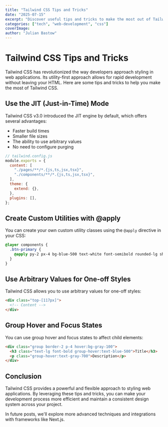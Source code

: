 ```yaml
---
title: "Tailwind CSS Tips and Tricks"
date: "2025-07-15"
excerpt: "Discover useful tips and tricks to make the most out of Tailwind CSS in your web projects."
categories: ["tech", "web-development", "css"]
coverImage:
author: "Julian Bastow"
---
```


# Tailwind CSS Tips and Tricks

Tailwind CSS has revolutionized the way developers approach styling in web applications. Its utility-first approach allows for rapid development without leaving your HTML. Here are some tips and tricks to help you make the most of Tailwind CSS.

## Use the JIT (Just-in-Time) Mode

Tailwind CSS v3.0 introduced the JIT engine by default, which offers several advantages:

- Faster build times
- Smaller file sizes
- The ability to use arbitrary values
- No need to configure purging

```jsx
// tailwind.config.js
module.exports = {
  content: [
    "./pages/**/*.{js,ts,jsx,tsx}",
    "./components/**/*.{js,ts,jsx,tsx}",
  ],
  theme: {
    extend: {},
  },
  plugins: [],
};
```

## Create Custom Utilities with @apply

You can create your own custom utility classes using the `@apply` directive in your CSS:

```css
@layer components {
  .btn-primary {
    @apply py-2 px-4 bg-blue-500 text-white font-semibold rounded-lg shadow-md hover:bg-blue-700 focus:outline-none focus:ring-2 focus:ring-blue-400 focus:ring-opacity-75;
  }
}
```

## Use Arbitrary Values for One-off Styles

Tailwind CSS allows you to use arbitrary values for one-off styles:

```html
<div class="top-[117px]">
  <!-- Content -->
</div>
```

## Group Hover and Focus States

You can use group hover and focus states to affect child elements:

```html
<div class="group border-2 p-4 hover:bg-gray-100">
  <h3 class="text-lg font-bold group-hover:text-blue-500">Title</h3>
  <p class="group-hover:text-gray-700">Description</p>
</div>
```

## Conclusion

Tailwind CSS provides a powerful and flexible approach to styling web applications. By leveraging these tips and tricks, you can make your development process more efficient and maintain a consistent design system across your project.

In future posts, we'll explore more advanced techniques and integrations with frameworks like Next.js.
